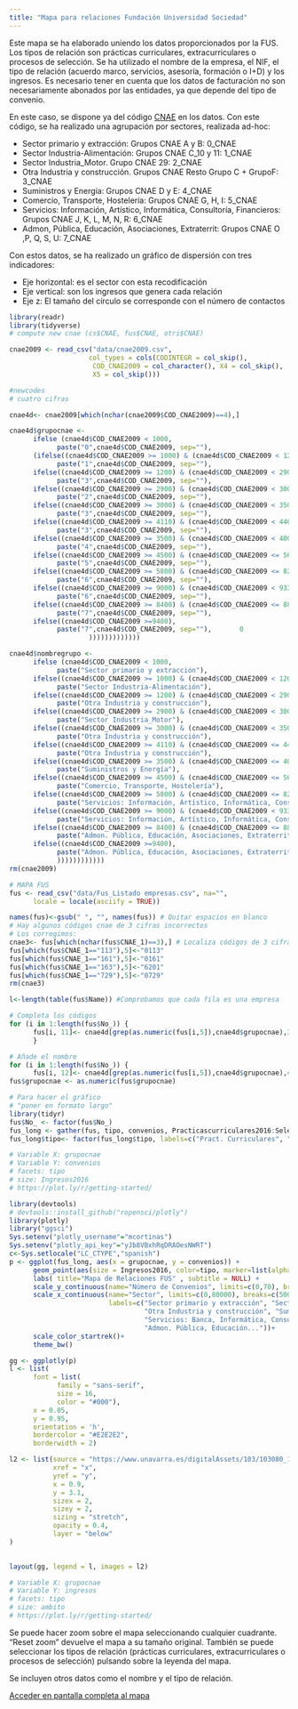 ```yaml
---
title: "Mapa para relaciones Fundación Universidad Sociedad"
---
```


Este mapa se ha elaborado uniendo los datos proporcionados por la FUS. Los tipos de relación son prácticas curriculares, extracurriculares o procesos de selección. Se ha utilizado el nombre de la empresa, el NIF, el tipo de relación (acuerdo marco, servicios, asesoría, formación o I+D) y los ingresos. Es necesario tener en cuenta que los datos de facturación no son necesariamente abonados por las entidades, ya que depende del tipo de convenio.

En este caso, se dispone ya del código <a href="https://www.cnae.com.es/lista-actividades.php" target="_blank">CNAE</a> en los datos. Con este código, se ha realizado una agrupación por sectores, realizada ad-hoc:

- Sector primario y extracción: Grupos CNAE A y B: 0_CNAE
- Sector Industria-Alimentación: Grupos CNAE C_10 y 11: 1_CNAE
- Sector Industria_Motor. Grupo CNAE 29: 2_CNAE
- Otra Industria y construcción. Grupos CNAE Resto Grupo C + GrupoF: 3_CNAE
- Suministros y Energía: Grupos CNAE D y E: 4_CNAE
- Comercio, Transporte, Hostelería: Grupos CNAE G, H, I: 5_CNAE
- Servicios: Información, Artístico, Informática, Consultoría, Financieros: Grupos CNAE J, K, L, M, N, R: 6_CNAE
- Admon, Pública, Educación, Asociaciones, Extraterrit: Grupos CNAE O ,P, Q, S, U: 7_CNAE

Con estos datos, se ha realizado un gráfico de dispersión con tres indicadores:

- Eje horizontal: es el sector con esta recodificación
- Eje vertical: son los ingresos que genera cada relación
- Eje z: El tamaño del círculo se corresponde con el número de contactos

```r
library(readr)
library(tidyverse)
# compute new cnae (cs$CNAE, fus$CNAE, otri$CNAE)

cnae2009 <- read_csv("data/cnae2009.csv", 
                    col_types = cols(CODINTEGR = col_skip(), 
                     COD_CNAE2009 = col_character(), X4 = col_skip(), 
                     X5 = col_skip()))

#newcodes
# cuatro cifras

cnae4d<- cnae2009[which(nchar(cnae2009$COD_CNAE2009)==4),]

cnae4d$grupocnae <- 
      ifelse (cnae4d$COD_CNAE2009 < 1000,
            paste("0",cnae4d$COD_CNAE2009, sep=""),
      (ifelse((cnae4d$COD_CNAE2009 >= 1000) & (cnae4d$COD_CNAE2009 < 1200), 
            paste("1",cnae4d$COD_CNAE2009, sep=""),
      ifelse((cnae4d$COD_CNAE2009 >= 1200) & (cnae4d$COD_CNAE2009 < 2900), 
            paste("3",cnae4d$COD_CNAE2009, sep=""),
      ifelse((cnae4d$COD_CNAE2009 >= 2900) & (cnae4d$COD_CNAE2009 < 3000), 
            paste("2",cnae4d$COD_CNAE2009, sep=""),
      ifelse((cnae4d$COD_CNAE2009 >= 3000) & (cnae4d$COD_CNAE2009 < 3500), 
            paste("3",cnae4d$COD_CNAE2009, sep=""),
      ifelse((cnae4d$COD_CNAE2009 >= 4110) & (cnae4d$COD_CNAE2009 < 4400), 
            paste("3",cnae4d$COD_CNAE2009, sep=""),
      ifelse((cnae4d$COD_CNAE2009 >= 3500) & (cnae4d$COD_CNAE2009 < 4000), 
            paste("4",cnae4d$COD_CNAE2009, sep=""), 
      ifelse((cnae4d$COD_CNAE2009 >= 4500) & (cnae4d$COD_CNAE2009 <= 5630), 
            paste("5",cnae4d$COD_CNAE2009, sep=""),
      ifelse((cnae4d$COD_CNAE2009 >= 5800) & (cnae4d$COD_CNAE2009 <= 8299), 
            paste("6",cnae4d$COD_CNAE2009, sep=""),       
      ifelse((cnae4d$COD_CNAE2009 >= 9000) & (cnae4d$COD_CNAE2009 < 9330), 
            paste("6",cnae4d$COD_CNAE2009, sep=""), 
      ifelse((cnae4d$COD_CNAE2009 >= 8400) & (cnae4d$COD_CNAE2009 <= 8899), 
            paste("7",cnae4d$COD_CNAE2009, sep=""),       
      ifelse((cnae4d$COD_CNAE2009 >=9400), 
            paste("7",cnae4d$COD_CNAE2009, sep=""),       0
                    )))))))))))))

cnae4d$nombregrupo <- 
      ifelse (cnae4d$COD_CNAE2009 < 1000,
            paste("Sector primario y extracción"),
      ifelse((cnae4d$COD_CNAE2009 >= 1000) & (cnae4d$COD_CNAE2009 < 1200), 
            paste("Sector Industria-Alimentación"),
      ifelse((cnae4d$COD_CNAE2009 >= 1200) & (cnae4d$COD_CNAE2009 < 2900), 
            paste("Otra Industria y construcción"),
      ifelse((cnae4d$COD_CNAE2009 >= 2900) & (cnae4d$COD_CNAE2009 < 3000), 
            paste("Sector Industria_Motor"),
      ifelse((cnae4d$COD_CNAE2009 >= 3000) & (cnae4d$COD_CNAE2009 < 3500), 
            paste("Otra Industria y construcción"),
      ifelse((cnae4d$COD_CNAE2009 >= 4110) & (cnae4d$COD_CNAE2009 <= 4400), 
            paste("Otra Industria y construcción"),
      ifelse((cnae4d$COD_CNAE2009 >= 3500) & (cnae4d$COD_CNAE2009 <= 4000), 
            paste("Suministros y Energía"), 
      ifelse((cnae4d$COD_CNAE2009 >= 4500) & (cnae4d$COD_CNAE2009 <= 5630), 
            paste("Comercio, Transporte, Hostelería"),
      ifelse((cnae4d$COD_CNAE2009 >= 5800) & (cnae4d$COD_CNAE2009 <= 8299), 
            paste("Servicios: Información, Artístico, Informática, Consultoría, Financieros"),       
      ifelse((cnae4d$COD_CNAE2009 >= 9000) & (cnae4d$COD_CNAE2009 < 9330), 
            paste("Servicios: Información, Artístico, Informática, Consultoría, Financieros"), 
      ifelse((cnae4d$COD_CNAE2009 >= 8400) & (cnae4d$COD_CNAE2009 <= 8899), 
            paste("Admon. Pública, Educación, Asociaciones, Extraterrit"),       
      ifelse((cnae4d$COD_CNAE2009 >=9400), 
            paste("Admon. Pública, Educación, Asociaciones, Extraterrit"), 0
            ))))))))))))
rm(cnae2009)

# MAPA FUS
fus <- read_csv("data/Fus_Listado empresas.csv", na="",
      locale = locale(asciify = TRUE))

names(fus)<-gsub(" ", "", names(fus)) # Quitar espacios en blanco
# Hay algunos códigos cnae de 3 cifras incorrectos
# Los corregimos:
cnae3<- fus[which(nchar(fus$CNAE_1)==3),] # Localiza códigos de 3 cifras
fus[which(fus$CNAE_1=="113"),5]<-"0113"
fus[which(fus$CNAE_1=="161"),5]<-"0161"
fus[which(fus$CNAE_1=="163"),5]<-"6201"
fus[which(fus$CNAE_1=="729"),5]<-"0729"
rm(cnae3)

l<-length(table(fus$Name)) #Comprobamos que cada fila es una empresa

# Completa los códigos
for (i in 1:length(fus$No_)) {
      fus[i, 11]<- cnae4d[grep(as.numeric(fus[i,5]),cnae4d$grupocnae),3]
      }

# Añade el nombre
for (i in 1:length(fus$No_)) {
      fus[i, 12]<- cnae4d[grep(as.numeric(fus[i,5]),cnae4d$grupocnae),4]}
fus$grupocnae <- as.numeric(fus$grupocnae)

# Para hacer el gráfico
# "poner en formato largo"
library(tidyr)
fus$No_ <- factor(fus$No_)
fus_long <- gather(fus, tipo, convenios, Practicascurriculares2016:Selecciones2016Empleootrabajo, factor_key=TRUE)
fus_long$tipo<- factor(fus_long$tipo, labels=c("Pract. Curriculares", "Pract. Extracurriculares","Proceso Selección" ))

# Variable X: grupocnae
# Variable Y: convenios
# facets: tipo
# size: Ingresos2016
# https://plot.ly/r/getting-started/

library(devtools)
# devtools::install_github("ropensci/plotly")
library(plotly)
library("ggsci")
Sys.setenv("plotly_username"="mcortinas")
Sys.setenv("plotly_api_key"="yJb8VBxhRqDRAOesNWRT")
c<-Sys.setlocale("LC_CTYPE","spanish")
p <- ggplot(fus_long, aes(x = grupocnae, y = convenios)) +
      geom_point(aes(size = Ingresos2016, color=tipo, marker=list(alpha=3/4), text = paste("Nombre:", fus_long$ALIAS))) +
      labs( title="Mapa de Relaciones FUS" , subtitle = NULL) +
      scale_y_continuous(name="Número de Convenios", limits=c(0,70), breaks=c(5,10,15,20, 40,70))+
      scale_x_continuous(name="Sector", limits=c(0,80000), breaks=c(500,12000,22000,32000, 43000,54000,66000,78000),
                         labels=c("Sector primario y extracción", "Sector Industria-Alimentación", "Sector Industria_Motor",
                                  "Otra Industria y construcción", "Suministros y Energía", "Comercio, Transporte, Hostelería",
                                  "Servicios: Banca, Informática, Consultoría...",
                                  "Admon. Pública, Educación..."))+
      scale_color_startrek()+
      theme_bw()

gg <- ggplotly(p)
l <- list(
      font = list(
            family = "sans-serif",
            size = 16,
            color = "#000"),
      x = 0.05, 
      y = 0.95, 
      orientation = 'h',
      bordercolor = "#E2E2E2",
      borderwidth = 2)

l2 <- list(source = "https://www.unavarra.es/digitalAssets/103/103080_100000upna-logo-2018-con-leyenda.png",
           xref = "x",
           yref = "y",
           x = 0.9,
           y = 3.1,
           sizex = 2,
           sizey = 2,
           sizing = "stretch",
           opacity = 0.4,
           layer = "below"
)

      
layout(gg, legend = l, images = l2)

# Variable X: grupocnae
# Variable Y: ingresos
# facets: tipo
# size: ambito
# https://plot.ly/r/getting-started/
```

Se puede hacer zoom sobre el mapa seleccionando cualquier cuadrante. "Reset zoom" devuelve el mapa a su tamaño original. También se puede seleccionar los tipos de relación (prácticas curriculares, extracurriculares o procesos de selección) pulsando sobre la leyenda del mapa.

Se incluyen otros datos como el nombre y el tipo de relación. 



<a href="maps/mapafus.html" target="_blank">Acceder en pantalla completa al mapa</a>
